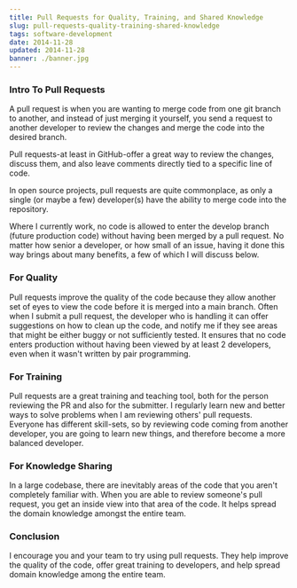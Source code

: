 ```yaml
---
title: Pull Requests for Quality, Training, and Shared Knowledge
slug: pull-requests-quality-training-shared-knowledge
tags: software-development
date: 2014-11-28
updated: 2014-11-28
banner: ./banner.jpg
---
```


### Intro To Pull Requests

A pull request is when you are wanting to merge code from one git branch to another, and instead of just merging it yourself, you send a request to another developer to review the changes and merge the code into the desired branch.

Pull requests-at least in GitHub-offer a great way to review the changes, discuss them, and also leave comments directly tied to a specific line of code.

In open source projects, pull requests are quite commonplace, as only a single (or maybe a few) developer(s) have the ability to merge code into the repository.

Where I currently work, no code is allowed to enter the develop branch (future production code) without having been merged by a pull request. No matter how senior a developer, or how small of an issue, having it done this way brings about many benefits, a few of which I will discuss below.

### For Quality

Pull requests improve the quality of the code because they allow another set of eyes to view the code before it is merged into a main branch. Often when I submit a pull request, the developer who is handling it can offer suggestions on how to clean up the code, and notify me if they see areas that might be either buggy or not sufficiently tested. It ensures that no code enters production without having been viewed by at least 2 developers, even when it wasn't written by pair programming.

### For Training

Pull requests are a great training and teaching tool, both for the person reviewing the PR and also for the submitter. I regularly learn new and better ways to solve problems when I am reviewing others' pull requests. Everyone has different skill-sets, so by reviewing code coming from another developer, you are going to learn new things, and therefore become a more balanced developer.

### For Knowledge Sharing

In a large codebase, there are inevitably areas of the code that you aren't completely familiar with. When you are able to review someone's pull request, you get an inside view into that area of the code. It helps spread the domain knowledge amongst the entire team.

### Conclusion

I encourage you and your team to try using pull requests. They help improve the quality of the code, offer great training to developers, and help spread domain knowledge among the entire team.
